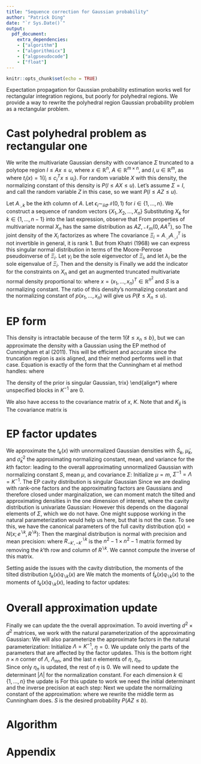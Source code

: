 ```yaml
---
title: "Sequence correction for Gaussian probability"
author: "Patrick Ding"
date: "`r Sys.Date()`"
output: 
  pdf_document:
    extra_dependencies: 
    - ["algorithm"]
    - ["algorithmicx"]
    - ["algpseudocode"]
    - ["float"]
---
```


```r
knitr::opts_chunk$set(echo = TRUE)
```


Expectation propagation for Gaussian probability estimation works well for rectangular integration regions, but poorly for polyhedral regions. We provide a
way to rewrite the polyhedral region Gaussian probability problem as a rectangular problem.

# Cast polyhedral problem as rectangular one

We write the multivariate Gaussian density with covariance $\Sigma$ truncated to
a polytope region $l \le Ax \le u$, where $x \in \mathbb{R}^n$, 
$A \in \mathbb{R}^{m \times n}$, and $l,u \in \mathbb{R}^m$, as
\begin{align*}
  p(x) &= \mathcal{N}_n(x; 0, \Sigma) 1 \{l \le Cx \le u \}
  \\
  &= \mathcal{N}_n(x; 0, \Sigma) \prod_{i=1}^m t_i(x),
\end{align*}
where $t_i(x) = 1 \{l_i \le c_i^T x \le u_i \}$. 
For random variable $X$ with this density, the normalizing constant of this density is $P(l \le AX \le u)$. Let's assume $\Sigma = I$, and call the 
random variable $Z$ in this case, so we want $P(l \le AZ \le u)$. 

Let $A_{\cdot, k}$ be the $k$th column of $A$. Let $\epsilon_i \sim_{iid} \mathcal{N}(0, 1)$ for $i \in \{1, \ldots, n\}$. We construct a sequence of random
vectors $\{X_1, X_2, \ldots, X_n\}$ 
\begin{align*}
  X_1 &= A_{\cdot, 1} \epsilon_1 
  \\
  X_2 &= X_1 + A_{\cdot, 2} \epsilon_2
  \\
  \vdots
  \\
  X_{n-1} &= X_{n-2} + A_{\cdot, n-1} \epsilon_{n-1}
  \\
  X_n &= X_{n-1} + A_{\cdot, n} \epsilon_n.
\end{align*}
Substituting $X_k$ for $k \in \{1, \ldots, n-1\}$ into the last expression, observe that
\begin{align*}
  X_n &= A_{\cdot, 1} \epsilon_1 + \cdots + A_{\cdot, n} \epsilon_n
  \\
  &= A \begin{pmatrix} \epsilon_1 \\ \vdots \\ \epsilon_n  \end{pmatrix}.
\end{align*}
From properties of multivariate normal $X_n$ has the same distribution as $AZ$,
$\mathcal{N}_m(0, AA^T)$, so
\begin{align*}
  P(l \le X_n \le u) = P(l \le AZ \le u).
\end{align*}
The joint density of the $X_i$ factorizes as
\begin{align*}
  p(x_1, \ldots, x_n) &= p(x_n| x_{n-1})p(x_{n-1}|x_{n-2}) \cdots p(x_2|x_1)p(x_1)
\end{align*}
where
\begin{align*}
  p(x_i | x_{i-1}) &= \mathcal{N}_m(x_i; x_{i-1}, A_{\cdot, i}A^T_{\cdot, i}) & i \in \{2, \ldots, n\}
  \\
  p(x_1) &= \mathcal{N}_m(x_1; 0, A_{\cdot, 1}A^T_{\cdot, 1}).
\end{align*}
The covariance $\Xi_i = A_{\cdot, i}A_{\cdot, i}^T$ is not invertible in general, it is rank 1.
But from Khatri (1968) we can express this singular normal distribution in terms of the Moore-Penrose pseudoinverse of $\Xi_i$. 
Let $\gamma_i$ be the sole eigenvector of $\Xi_i$, and let $\lambda_i$ be the sole eigenvalue of $\Xi_i$.
Then 
\begin{align}
  \gamma_i &= \frac{A_{\cdot, i}}{||A_{\cdot, i}||}
  \\
  \lambda_i &= ||A_{\cdot, i}||^2
  \\
  \Xi^{+} &= \frac{1}{\lambda_i} \gamma_i \gamma_i^T,
\end{align}
and the density is
\begin{align*}
  p(x_i | x_{i-1}) &= (2\pi)^{-r/2} |\lambda_i|^{-1/2} 
    \exp \left[ -\frac{\lambda_i}{2}(x_i - x_{i-1})^T\gamma_i \gamma_i^T(x_i - x_{i-1})\right]
  \\
  p(x_1) &= (2\pi)^{-r/2} |\lambda_1|^{-1/2} 
    \exp \left[ -\frac{\lambda_1}{2}x_1^T\gamma_1 \gamma_1^T x_1 \right].
\end{align*}
Finally we add the indicator for the constraints on $X_n$ and get an augmented truncated multivariate normal density proportional to:
\begin{align}\label{eq:augmented}
  p(x) &= \frac{1}{S} p(x_1, \ldots, x_n)1\{\ell \le x_n \le u \} \nonumber
  \\
  &= \frac{1}{S} p(x_1) \left[ \prod_{i=2}^n p(x_i|x_{i-1}) \right] 1\{\ell \le x_n \le u \}, 
\end{align}
where $x = (x_1, \ldots, x_n)^T \in \mathbb{R}^{n^2}$ and $S$ is a normalizing constant.
The ratio of this density's normalizing constant and the normalizing constant of $p(x_1, \ldots, x_n)$ will give us $P(\ell \le X_n \le u)$. 

# EP form

This density is intractable because of the term $1\{\ell \le x_n \le b \}$, but we can approximate the density with a Gaussian using the EP method of Cunningham et al (2011). 
This will be efficient and accurate since the truncation region is axis aligned, and their method performs well in that case. 
Equation \ref{eq:augmented} is exactly of the form that the Cunningham et al
method handles:
\begin{align}
  p(x) &= p_0(x) \prod_{k=1}^n t_k(x) 
\end{align}
where
\begin{align}\label{eq:ep_form}
  p_0(x) &= p(x_1) \left[ \prod_{i=2}^n p(x_i|x_{i-1}) \right] & \text{prior}
  \\
  t_k(x) &= 1 \{\ell_k \le c_k^T x \le b_k \} = 1 \{\ell_k \le x_{n_k} \le b_k \} & \text{likelihood factor}
  \\
  c_k &= 
    \begin{pmatrix} 
      0_{1 \times n(n-1)} & 0_{1 \times k-1} & 1 & 0_{1 \times n-k}
    \end{pmatrix}^T
\end{align}

The density of the prior is singular Gaussian, 
\begin{align*}
  p_0(x) &= \mathcal{N}_{nm}(x; 0, K)
  \\
  &= (2 \pi)^{-n/2} \left( \prod_{i=1}^n |\lambda_i|^{-1/2} \right) \exp(x^T K^{-1} x)
  \\
  K^{-1} &= 
    \begin{pmatrix}
      \Xi^{+}_1 + \Xi^{+}_2 & \Xi^+_2\
      \\
      \Xi^{+}_2 & \Xi^{+}_2 + \Xi^{+}_3 & \Xi^{+}_3 
      \\
      & \Xi^{+}_3 & \Xi^{+}_3  + \Xi^{+}_4
      \\
      & & & \ddots
      \\
      & & & & \Xi^{+}_{n-1} + \Xi^{+}_n & \Xi^{+}_n 
      \\
      & & & & \Xi^{+}_n & \Xi^{+}_n
    \end{pmatrix}
\end{align*}
where unspecified blocks in $K^{-1}$ are 0.

We also have access to the covariance matrix of $x$, $K$. Note that
\begin{align}
  X_i &= \sum_{k=1}^i A_{\cdot, k} \epsilon_k 
  \\
  E[X_i] &= 0,
\end{align}
and $K_{ij}$ is
\begin{align}
  Cov(X_i, X_j) &= 
    E \left[ 
      \left( \sum_{r = 1}^i A_{\cdot, r} \epsilon_r \right) 
      \left(\sum_{s = 1}^j A_{\cdot, s} \epsilon_s \right)^T
    \right] - 
    E[X_i]E[X_j]
  \\
  &= \sum_{t = 1}^{\min (i, j)} A_{\cdot, t}A_{\cdot, t}^T
  \\
  &= \sum_{t = 1}^{\min (i, j)} \Xi_t.
\end{align}
The covariance matrix is
\begin{align}
  K &= 
    \begin{pmatrix}
      \Xi_1 & \Xi_1 & \cdots & \cdots & \Xi_1 
      \\
      \Xi_1 & \Xi_1 + \Xi_2 & \Xi_1 + \Xi_2 & \cdots & \Xi_1 + \Xi_2
      \\
      \Xi_1 & \Xi_1 + \Xi_2 & \ddots        &        & \vdots
      \\
      \vdots &  \vdots &    & \sum_{t=1}^{n-1} \Xi_t &  \sum_{t=1}^{n-1} \Xi_t  
      \\
      \Xi_1 & \Xi_1 + \Xi_2 & \cdots   & \sum_{t=1}^{n-1} \Xi_t & \sum_{t=1}^{n} \Xi_t
    \end{pmatrix}
\end{align}

# EP factor updates

We approximate the $t_k(x)$ with unnormalized Gaussian densities with $\tilde{S}_k$, $\tilde{\mu}_k$, and $\tilde{\sigma}^2_k$ the approximating normalizing constant, mean, and variance for the $k$th factor:
<!--  -->
\begin{align*}
  \tilde{t}_k(x) = \tilde{S}_k N(c_k^T x; \tilde{\mu}_k, \tilde{\sigma}_k)
\end{align*}
<!--  -->
leading to the overall approximating unnormalized Gaussian with normalizing
constant $S$, mean $\mu$, and covariance $\Sigma$:
<!-- . -->
\begin{align*}
  q(x) = p_0(x) \prod_{k=1}^n \tilde{t}_k(x) = N(x; \mu, \Sigma)
\end{align*}
<!-- . -->
Initialize $\mu = m$, $\Sigma^{-1} = \Lambda = K^{-1}$.
The EP cavity distribution is singular Gaussian
<!-- . -->
\begin{align}\label{eq:cavity}
  q^{\backslash k}(x) &= Z^{\backslash k} N(x; u^{\backslash k}, V^{\backslash k})
  \\
  V^{\backslash k} &= \left(\Sigma^{-1} -
    \frac{1}{\tilde{\sigma}_k}c_k c_k^T\right)^{-1}
  \\
  u^{\backslash k} &= V^{\backslash k} \left( 
    \Sigma^{-1}\mu -  \frac{\tilde{\mu}_k}{\tilde{\sigma}_k^2} c_k \right)
\end{align}
<!-- . -->
Since we are dealing with rank-one factors and the approximating factors are Gaussians and therefore closed under marginalization, we can moment match the tilted and approximating densities in the one dimension of interest, where the cavity 
distribution is univariate Gaussian:
\begin{align}\label{eq:marginal_cavity}
  q_{\backslash k}(c_k^Tx) = q_{\backslash k}(x_{k'}) &= S^{\backslash k}N(x_{k_k}; 
                                          \mu_{\backslash k}, 
                                          \sigma_{\backslash k})
  \\
  \sigma_{\backslash k} &= \left(\frac{1}{\Sigma_{k'k'}} - \frac{1}{\tilde{\sigma}_k^2} \right)^{-1}
  \\
  \mu_{\backslash k} &= \sigma_{\backslash k} 
    \left( \frac{\mu_{k'}}{\Sigma_{k', k'}} -
    \frac{\tilde{\mu}_k}{\tilde{\sigma}_k^2}\right)
  \\
  k' &= n(n+1) + k
\end{align}
However this depends on the diagonal elements of $\Sigma$, which we do not have. 
One might suppose working in the natural parameterization would help us here, but that is not the case.
To see this, we have the canonical parameters of the full cavity distribution $q(x) = N(x; e^{\backslash k}, R^{\backslash k})$:
\begin{align*}
  R^{\backslash k} &= (V^{\backslash k})^{-1} = \Sigma^{-1} -
    \frac{1}{\tilde{\sigma}_k}c_k c_k^T
  \\
  e^{\backslash k} &= (V^{\backslash k})^{-1} u^{\backslash k} = 
    \Sigma^{-1}\mu -  \frac{\tilde{\mu}_k}{\tilde{\sigma}_k^2} c_k
\end{align*}
Then the marginal distribution is normal with precision and mean precision:
\begin{align*}
  \tau_{\backslash k} &= R^{\backslash k}_{k'k'} - 
    R^{\backslash k}_{k'\cdot} (R_{-k', -k'}^{\backslash k})^{-1} 
    R^{\backslash k}_{\cdot k'}
\end{align*}
where $R_{-k', -k'}^{\backslash k}$ is the $n^2-1 \times n^2-1$ matrix formed by removing the $k'$th row and column of $R^{\backslash k}$. We cannot compute the inverse of this matrix.

Setting aside the issues with the cavity distribution, the moments of the tilted distribution $t_k(x)q_{\backslash k}(x)$ are
\begin{align}\label{eq:moments_tilted}
  \hat{S}_k &= \frac{1}{2}\big(\Phi(\beta) - \Phi(\alpha))
  \\
  \hat{\mu}_k &= \mu_{\backslash k} + 
    \frac{1}{\hat{S}_k} \frac{\sigma_{\backslash k}}{\sqrt{2\pi}} 
    (\exp(-\alpha^2) - \exp(-\beta^2))
  \\
  \hat{\sigma}_k^2 &= \mu_{\backslash k}^2 + \sigma_{\backslash k} +
    \frac{1}{\hat{S}_k} \frac{\sigma_{\backslash k}}{\sqrt{2\pi}} 
    \left( -(b_k + \mu_{\backslash k})\exp(-\beta^2) \right) - \hat{\mu}_k^2
  \\
  \alpha &= \frac{\ell_k - \mu_{\backslash k}}{\sqrt{2 \sigma^2_{\backslash k}}}
  \\
  \beta &= \frac{u_k - \mu_{\backslash k}}{\sqrt{2 \sigma^2_{\backslash k}}}
\end{align}
We match the moments of $\tilde{t}_k(x)q_{\backslash k}(x)$ to the moments of
$t_k(x)q_{\backslash k}(x)$, leading to factor updates:
\begin{align}\label{eq:factor_update}
  \tilde{\sigma}_k^2 &= (\hat{\sigma_k}^{-2} - \sigma_{\backslash k}^{-2})^{-1}
  \\
  \tilde{\mu}_k &= 
    \tilde{\sigma}_k^2(\hat{\sigma}_k^{-2} \hat{\mu}_k - 
    \sigma_{\backslash k}^{-2} \mu_{\backslash k})
  \\
  \tilde{S}_k &= \hat{S}_k\sqrt{2\pi} 
    \sqrt{\sigma_{\backslash k}^2 + \tilde{\sigma}_k^2}
    \exp \left( \frac{1}{2} \frac{(\mu_{\backslash k} - \tilde{\mu}_k)^2}
                     {( \sigma_{\backslash k}^2 + \tilde{\sigma}_k^2 )}         
         \right)
\end{align}

# Overall approximation update

Finally we can update the the overall approximation. To avoid inverting $d^2 \times d^2$ matrices, we work with the natural parameterization of the approximating Gaussian:
\begin{align*}
  q(x) &= \exp\left( a + \eta^Tx - \frac{1}{2}x^T \Lambda x \right)
  \\
  \Lambda &= \Sigma^{-1}
  \\
  \eta &= \Lambda \mu
  \\
  a &= -\frac{1}{2}n\log (2\pi) - \log |\Lambda| + \eta^T\Lambda\eta
\end{align*}
We will also parameterize the approximate factors in the natural parameterization:
\begin{align*}
  \tilde{\tau}_k &= \frac{1}{\tilde{\sigma}^2_k}
  \\
  \tilde{\nu}_k &= \frac{\tilde{\mu}_k}{\tilde{\sigma}^2_k}
\end{align*}
Initialize $\Lambda = K^{-1}$, $\eta = 0$. We update only the parts of the parameters that are affected by the factor updates. This is the bottom right $n \times n$ corner of $\Lambda$, $\Lambda_{nn}$, and the last $n$ elements of $\eta$, $\eta_n$.  
\begin{align}
  \Lambda_{nn}^{new} &= \Lambda_{nn}^{old} + (\tilde{\tau}_k^{new} - \tilde{\tau}_k^{old}) c_k c_k^T  \nonumber
  \\
  \implies \Lambda_{nn_{kk}}^{new} &= \Lambda_{nn_{kk}}^{old} +             \tilde{\tau}_k^{new} - \tilde{\tau}_k^{old}
  \\
  \eta^{new} &= \eta^{old} + (\tilde{\nu}_k^{new} - \tilde{\nu}_k^{old}) c_k
\nonumber
  \\
  \implies \eta_{n_k}^{new} &= \eta^{old}_k + \tilde{\nu}_k^{new} - \tilde{\nu}_k^{old}
\end{align}
Since only $\eta_n$ is updated, the rest of $\eta$ is 0.
We will need to update the determinant $|\Lambda|$ for the normalization constant. For each dimension $k \in \{1, \ldots, n\}$ the update is
\begin{align}
  |\Lambda^{new}| = |\Lambda^{old}| \left(1 + (\tilde{\tau}_k^{new} - \tilde{\tau}_k^{old}) (\Lambda^{old})^{-1}_{k',k'} \right)
\end{align}
For this update to work we need the initial determinant and the inverse 
precision at each step:
\begin{align}
  |\Lambda^0| = |K^{-1}|
  \\
  (\Lambda^{old})^{-1}
\end{align}
Next we update the normalizing constant of the approximation:
\begin{align}
  \log S &= -\frac{1}{2} \sum_{k=1}^n \log |\lambda_k|  \nonumber
  \\
         & \quad  +\sum_{k=1}^n \log \tilde{S}_k - \frac{1}{2}\left(\frac{\tilde{\mu}_k^2}{\tilde{\sigma}_k^2} + \log \tilde{\sigma}_k^2 + \log(2\pi) \right) \nonumber
          \\
        & \quad  + \frac{1}{2}\left( \eta_n^T\Lambda_{nn}\eta_n - \log |\Lambda| \right) \nonumber
  \\
  &= -\frac{1}{2} \sum_{k=1}^n \log |\lambda_k| \nonumber
  \\
  & \quad + \sum_{k=1}^n \log \hat{S}_k + 
    \frac{1}{2} \log(\tilde{\tau}_k \sigma_{\backslash k}^2 + 1) +
    \frac{1}{2} \frac{
      \mu_{\backslash k}^2 \tilde{\tau}_k  - 
      2 \mu_{\backslash k} \tilde{\nu}_k - 
      \tilde{\nu}_k^2\sigma_{\backslash k}^2
      }{
      1 + \tilde{\tau}_k \sigma_{\backslash k}^2  
      } \nonumber
  \\
  &\quad  + \frac{1}{2}\left( \eta_n^T\Lambda_{nn}\eta_n - \log |\Lambda| \right)
\end{align}
where we rewrite the middle term as Cunningham does. 
$S$ is the desired probability $P(AZ \le b)$.

# Algorithm

\begin{algorithm}[H]
  \caption{Sequence corrected EP for Gaussian probability}
  \label{algo}
  \begin{algorithmic}
    \State Set $\tilde{\sigma}_k = 0$
    \While{not converged}
      \For{$k = 1:n$}
        \State Form cavity distribution 
          $ 
            q^{\backslash k}(x) = 
              Z^{\backslash k} N(x; u^{\backslash k}, V^{\backslash k}) 
          $
        \State Compute moments of tilted distribution $t_k(x)q_{\backslash k}(x)$
        \State Update parameters of $\tilde{t}_k(x)$
      \EndFor
      \State Update overall approximation $\mu$, $\Sigma$
    \EndWhile
    \State Calculate $S$\\
    \Return $S$
  \end{algorithmic}
\end{algorithm}

# Appendix {#Appendix}


